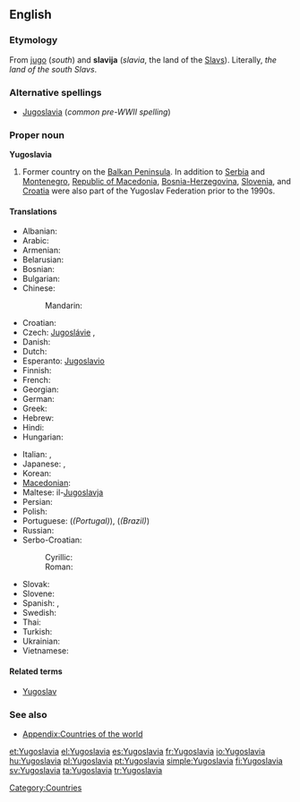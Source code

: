 ==English==
{{wikipedia}}

===Etymology===
From {{etyl|sh|en}} [[jug]]o (''south'') and '''slavija''' (''slavia'', the land of the [[Slav]]s).  Literally, ''the land of the south Slavs''.

===Alternative spellings===
* [[Jugoslavia]] (''common pre-WWII spelling'')

===Proper noun===
'''Yugoslavia'''

# Former country on the [[Balkan Peninsula]]. In addition to [[Serbia]] and [[Montenegro]], [[Macedonia|Republic of Macedonia]], [[Bosnia and Herzegovina|Bosnia-Herzegovina]], [[Slovenia]], and [[Croatia]] were also part of the Yugoslav Federation prior to the 1990s.

====Translations====
{{trans-top|Former country in the Balkans}}
* Albanian: {{t|sq|Jugosllavia|xs=Albanian}}
* Arabic: {{t|ar|يوغوسلافيا|f|tr=yughuslaafiya|sc=Arab}}
* Armenian: {{t-|hy|Հարավսլավիա|tr=Haravslavia}}
* Belarusian: {{t|be|Югаславія|f|tr=Juhaslávija|sc=Cyrl}}
* Bosnian: {{t-|bs|Jugoslavija|f}}
* Bulgarian: {{t|bg|Югославия|f|tr=Jugoslávija|sc=Cyrl}}
* Chinese:
*: Mandarin: {{t|zh|南斯拉夫|tr=Nánsīlāfū|sc=Hani}}
* Croatian: {{t-|hr|Jugoslavija|f|alt=Jugòslāvija}}
* Czech: [[Jugoslávie#Czech|Jugoslávie]] {{f}}, {{t|cs|Jugoslávie|f}}
* Danish: {{t-|da|Jugoslavien}}
* Dutch: {{t-|nl|Joegoslavië}}
* Esperanto: [[Jugoslavio]]
* Finnish: {{t+|fi|Jugoslavia}}
* French: {{t+|fr|Yougoslavie|f}}
* Georgian: {{t|ka|იუგოსლავია|tr=iugoslavia|sc=Geor}}
* German: {{t-|de|Jugoslavien|n}}
* Greek: {{t|el|Γιουγκοσλαβία|f|tr=Yiougkoslavía|sc=Grek}}
* Hebrew: {{t|he|יוגוסלביה|sc=Hebr}}
* Hindi: {{t|hi|यूगोस्लाविया|tr=yūgōslāviyā|sc=Deva}}
* Hungarian: {{t+|hu|Jugoszlávia}}
{{trans-mid}}
* Italian: {{t-|it|Jugoslavia}}, {{t-|it|Iugoslavia|f}}
* Japanese: {{t-|ja|ユーゴスラビア|tr=Yūgosurabia}}, {{t-|ja|ユーゴスラヴィア|tr=Yūgosuravia}}
* Korean: {{t|ko|유고슬라비아|tr=Yugoseullabia|sc=Kore}}
* [[Macedonian]]: {{t+|mk|Југославија|f|tr=Jugoslávija}}
* Maltese: il-[[Jugoslavja]]
* Persian: {{t|fa|یوگسلاوی|sc=fa-Arab}}
* Polish: {{t+|pl|Jugosławia|f}}
* Portuguese: {{t|pt|Jugoslávia|f}} (''(Portugal)''), {{t|pt|Iugoslávia|f}} (''(Brazil)'')
* Russian: {{t+|ru|Югославия|f|tr=Jugoslávija}}
* Serbo-Croatian:
*: Cyrillic: {{t|sh|Југославија|f|alt=Југо̀сла̄вија}}
*: Roman: {{t|sh|Jugoslavija|f|alt=Jugòslāvija}}
* Slovak: {{t|sk|Juhoslávie|f}}
* Slovene: {{t+|sl|Jugoslavija|f}}
* Spanish: {{t|es|Yugoslavia|f}}, {{t|es|Yugoeslavia|f}}
* Swedish: {{t+|sv|Jugoslavien}}
* Thai: {{t|th|ยูโกสลาเวีย|tr=yoogòhtlaawia|sc=Thai}}
* Turkish: {{t-|tr|Yugoslavya}}
* Ukrainian: {{t|uk|Югославія|f|tr=Juhoslávija|sc=Cyrl}}
* Vietnamese: {{t|vi|Nam Tư}}
{{trans-bottom}}

====Related terms====
* [[Yugoslav]]

===See also===
* [[Appendix:Countries of the world]]

[[Category:Countries]]

[[et:Yugoslavia]]
[[el:Yugoslavia]]
[[es:Yugoslavia]]
[[fr:Yugoslavia]]
[[io:Yugoslavia]]
[[hu:Yugoslavia]]
[[pl:Yugoslavia]]
[[pt:Yugoslavia]]
[[simple:Yugoslavia]]
[[fi:Yugoslavia]]
[[sv:Yugoslavia]]
[[ta:Yugoslavia]]
[[tr:Yugoslavia]]